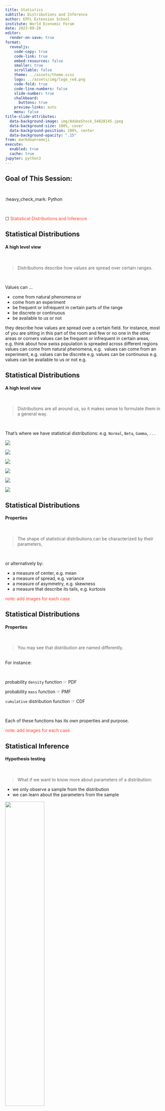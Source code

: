 ```yaml
---
title: Statistics 
subtitle: Distributions and Inference
author: EPFL Extension School
institute: World Economic Forum
date: 2023-09-28
editor:
  render-on-save: true
format:
  revealjs:
    code-copy: true
    code-link: true
    embed-resources: false
    smaller: true
    scrollable: false
    theme: ../assets/theme.scss
    logo: ../assets/img/logo_red.png
    code-fold: true
    code-line-numbers: false
    slide-number: true
    chalkboard:
      buttons: true
    preview-links: auto
    menu: false
title-slide-attributes:
  data-background-image: img/AdobeStock_54828145.jpeg
  data-background-size: 100%, cover
  data-background-position: 100%, center
  data-background-opacity: ".15"
from: markdown+emoji
execute:
  enabled: true
  cache: true
jupyter: python3
---
```


## {chalkboard-buttons="false" background-image="../assets/img/AdobeStock_536776996.jpeg"  background-size="cover"}

 
[Goal of This Session:]{style="font-size: 1.5em; font-weight: bold;"}

<br>


:heavy_check_mark: Python

<br>

&#9744; [Statistical Distributions and Inference]{style="color:#ff412c;"}


## Statistical Distributions
#### A high level view

<br>

> Distributions describe how values are spread over certain ranges.

<br>

Values can … 


- come from natural phenomena or
- come from an experiment
- be frequent or infrequent in certain parts of the range
- be discrete or continuous 
- be available to us or not





::: notes
they describe how values are spread over a certain field. for instance, most of you are sitting in this part of the room and few or no one in the other areas or corners
values can be frequent or infrequent in certain areas, e.g. think about how swiss population is spreaded across different regions
values can come from natural phenomena, e.g. 
values can come from an experiment, e.g.
values can be discrete e.g.
values can be continuous e.g.
values can be available to us or not e.g.
:::

## Statistical Distributions
#### A high level view

<br>

> Distributions are all around us, so it makes sense to formulate them in a general way. 

<br>

That's where we have statistical distributions: e.g.
<span class="fragment" fragment-index=1>`Normal`, </span>
<span class="fragment" fragment-index=2>`Beta`, </span>
<span class="fragment" fragment-index=3>`Gamma`, . . .</span>

::: {.fragment fragment-index=1 .absolute top="370" left="50" width="200"}
![](img/normal.png)
:::
::: {.fragment fragment-index=1 .absolute top="470" left="50" width="300"}
![](img/normal1.png)
:::

::: {.fragment fragment-index=2 .absolute top="570" left="400" width="200"}
![](img/beta.png)
:::
::: {.fragment fragment-index=2 .absolute top="300"  left="380"  width="300"}
![](img/beta1.png)
:::

::: {.fragment fragment-index=3 .absolute top="370" right="80" width="150"}
![](img/gamma.png)
:::
::: {.fragment fragment-index=3 .absolute top="470" right="10" width="300"}
![](img/gamma1.png)
:::

## Statistical Distributions
#### Properties

<br>

> The shape of statistical distributions can be characterized by their parameters, 

<br>

or alternatively by: 

- a measure of center, e.g. mean
- a measure of spread, e.g. variance
- a measure of asymmetry, e.g. skewness
- a measure that describe its tails, e.g. kurtosis

[note: add images for each case]{style="color:#ff412c;"}


## Statistical Distributions
#### Properties

<br>

> You may see that distribution are named differently.

<br>
For instance:

<br>

probability `density` function ☞ PDF

probability `mass` function ☞ PMF

`cumulative` distribution function ☞ CDF

<br>

Each of these functions has its own properties and purpose.

[note: add images for each case]{style="color:#ff412c;"}

## Statistical Inference
#### Hypothesis testing

<br>

> What if we want to know more about parameters of a distribution: 

- we only observe a sample from the distribution
- we can learn about the parameters from the sample

<!-- <br> -->


![](img/AdobeStock_430401370.jpeg){width="50%" height="50%" fig-align="center" }


::: notes
certain property: eg mean in Normal or proportion p in Bernoulli
:::

## Statistical Inference
#### Hypothesis testing

<br>

> Learning from a realization versus learning from true distribution❓ 

<br>

How big is the gap? 🧐

- this is an inferential question
- the gap is negligible for large samples

## Hands-on session warm-up
#### Example of Normal distribution

<br>

```python
#| echo: true
#| eval: true 
#| code-fold: false
#| code-line-numbers: 1,4,7
from scipy.stats import norm

# set the mean and standard deviation
m, s = 0, 1 

# find the theoretical properties
mean, var, skew, kurt = norm.stats(m, s, moments='mvsk')
display(mean, var, skew, kurt)
```

## Hands-on session warm-up
#### Example of Normal distribution
<br>

::: panel-tabset

### plot


```python
#| echo: true
#| eval: true
#| code-fold: true
#| code-line-numbers: 6,9
import numpy as np
import matplotlib.pyplot as plt
from scipy.stats import norm

# drawing 100000 samples from normal(m,s) distribution 
sample = norm.rvs(m, s, size = (100000,1)) 

# plot probability distribution
plt.hist(sample, bins='auto', density=True) 

plt.xlabel('sample values')
plt.title('Normal PDF')
plt.show()
```

### data

```python
#| echo: false
#| eval: true
from scipy.stats import norm

# drawing 100000 samples from normal(m,s) distribution 
sample = norm.rvs(m, s, size = (100000,1))
display(sample) 
```

:::

## {chalkboard-buttons="false" background-image="../assets/img/Handson_AdobeStock_316152114.jpeg" background-position="center"  background-repeat="no-repeat" background-opacity="0.5" background-size="cover"}

![](../assets/img/python-logo-inkscape.svg){width="30%" height="30%" fig-align="center"}

Let's begin:

- Open the Jupyter notebook in `Day1-02/hands-on.ipynb`
- Follow the instructions in the notebook, and provide your answers in the code cells
- You will be able to find the solution notebook by the end of the day in `Day1-02/hands-on-solution.ipynb`
- [Please be back here at 11:30]{style="color:#ff412c; font-weight: bold;"}


::: footer
:::
<!-- ## Solutions

::: info-box
You will be able to find the solution notebook by the end of the day in `Day1-02/hands-on-solution.ipynb`
::: -->
## {chalkboard-buttons="false" background-image="../assets/img/Quiz_AdobeStock_439133763.jpeg" background-position="center"  background-repeat="no-repeat" background-opacity="0.9" background-size="cover"}


## {chalkboard-buttons="false" background-image="../assets/img/QA_AdobeStock_206674448.jpeg" background-position="center"  background-repeat="no-repeat" background-opacity="0.9" background-size="cover"}

## {chalkboard-buttons="false" background-image="../assets/img/Lunch_AdobeStock_561720123.jpeg"  background-size="100%, cover" background-position="center" background-opacity="0.5"}

::: footer

:::











